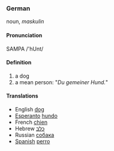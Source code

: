===German===
noun, ''maskulin'' 

====Pronunciation====
SAMPA /'hUnt/

====Definition====
# a dog
# a mean person: "''Du gemeiner Hund.''"

====Translations====

*English [[dog]]
*[[Esperanto]] [[hundo]]
*French [[chien]]
*Hebrew [[כלב]]
*Russian [[собака]]
*[[Spanish]] [[perro]]
